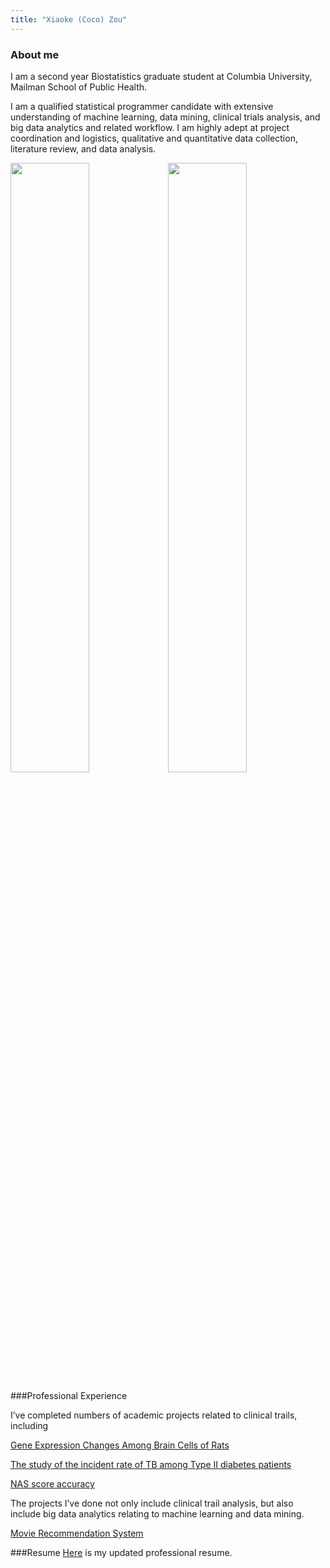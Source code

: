 ```yaml
---
title: "Xiaoke (Coco) Zou"
---
```


### About me

I am a second year Biostatistics graduate student at Columbia University, Mailman School of Public Health. 

I am a qualified statistical programmer candidate with extensive understanding of machine learning, data mining, clinical trials analysis, and big data analytics and related workflow. I am highly adept at project coordination and logistics, qualitative and quantitative data collection, literature review, and data analysis. 

<img src="./images/me1.jpg" style="width:50%"><img src="./images/me2.jpg" style="width:50%">


###Professional Experience 

I've completed numbers of academic projects related to clinical trails, including 

[Gene Expression Changes Among Brain Cells of Rats](Mount_Sinai_Project.html)

[The study of the incident rate of TB among Type II diabetes patients](https://cocococozou.github.io/dmvstb.github.io/)

[NAS score accuracy](NAS.html) 

The projects I've done not only include clinical trail analysis, but also include big data analytics relating to machine learning and data mining.

[Movie Recommendation System](movie_recommendation.html)



###Resume
[Here](myresume.html) is my updated professional resume. 



